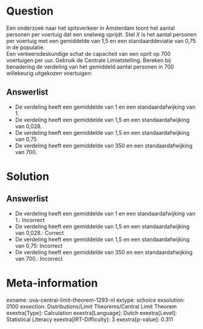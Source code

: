 Question
========

Een onderzoek naar het spitsverkeer in Amsterdam toont het aantal
personen per voertuig dat een snelweg oprijdt. Stel *X* is het aantal
personen per voertuig met een gemiddelde van 1,5 en een
standaarddeviatie van 0,75 in de populatie.\
Een verkeersdeskundige schat de capaciteit van een oprit op 700
voertuigen per uur. Gebruik de Centrale Limietstelling. Bereken bij
benadering de verdeling van het gemiddeld aantal personen in 700
willekeurig uitgekozen voertuigen:

Answerlist
----------

* De verdeling heeft een gemiddelde van 1 en een standaardafwijking van 1.
* De verdeling heeft een gemiddelde van 1,5 en een standaardafwijking van 0,028.
* De verdeling heeft een gemiddelde van 1,5 en een standaardafwijking van 0,75
* De verdeling heeft een gemiddelde van 350 en een standaardafwijking van 700.

Solution
========

Answerlist
----------

* De verdeling heeft een gemiddelde van 1 en een standaardafwijking van 1.: Incorrect
* De verdeling heeft een gemiddelde van 1,5 en een standaardafwijking van 0,028.: Correct
* De verdeling heeft een gemiddelde van 1,5 en een standaardafwijking van 0,75: Incorrect
* De verdeling heeft een gemiddelde van 350 en een standaardafwijking van 700.: Incorrect

Meta-information
================
exname: uva-central-limit-theorem-1293-nl
extype: schoice
exsolution: 0100
exsection: Distributions/Limit Theorems/Central Limit Theorem
exextra[Type]: Calculation
exextra[Language]: Dutch
exextra[Level]: Statistical Literacy
exextra[IRT-Difficulty]: 3
exextra[p-value]: 0.311
